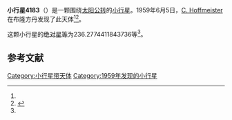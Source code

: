 {{Infobox planet
| bgcolour = #FFFFC0
| name = 4183 Cuno
| symbol = 
| image = 
| caption = 
| discovery = yes
| discovery_ref = 
| discoverer = [[C._Hoffmeister|C. Hoffmeister]]
| discovery_site = [[布隆方丹|布隆方丹]] 
| discovered = 1959年6月5日
| designations = yes
| mp_name = 
| named_after = 
| alt_names = 1959 LM/ 1986 VT7 / 1987 MB
| mp_category = [[阿波罗型小行星|阿波罗型小行星]]
| orbit_ref = <ref name="a">[http://ssd.jpl.nasa.gov/sbdb.cgi?sstr=4183 4183 Cuno] {{Wayback|url=http://ssd.jpl.nasa.gov/sbdb.cgi?sstr=4183 |date=20210310052526 }}，小行星數據庫瀏覽器（JPL Small-Body Database Browser）－[[美国国家航空航天局|美国国家航空航天局]]喷气推进实验室</ref>
| epoch = 2456400.5 (2013年4月18日更新)
| aphelion = {{convert|3.239435092426385|AU|km|3|abbr=on|lk=out}}
| perihelion = {{convert|.7252729721775296|AU|km|3|abbr=on}}
| semimajor = {{convert|1.982354032301958|AU|km|3|abbr=on}}
| eccentricity = 0.634135497
| period = 1019.460151 [[日|日]]<br />2.79[[儒略年|儒略年]]
| avg_speed = 
| inclination = 6.707199566323012
| asc_node = 294.9318906587438
| mean_anomaly = 
| arg_peri = 236.2774411843736
| satellites = 
| physical_characteristics = yes
| dimensions = 
| mass = 
| density = 
| surface_grav = 
| escape_velocity = 
| sidereal_day = 
| axial_tilt = 
| pole_ecliptic_lat = 
| pole_ecliptic_lon = 
| albedo = 
| temperatures= 
| temp_name1 = 
| mean_temp_1 = 
| max_temp_1 = 
| temp_name2 = 
| max_temp_2 = 
| spectral_type = 
| abs_magnitude = 236.2774411843736
}}

'''小行星4183'''（{{lang-en|4183 Cuno}}）是一颗围绕[[太阳|太阳]][[公转|公转]]的[[小行星|小行星]]。1959年6月5日，[[C._Hoffmeister|C. Hoffmeister]]在布隆方丹发现了此天体<ref name="a" /><ref>{{cite news|title=小行星列表|url=http://cfa-www.harvard.edu/iau/lists/NumberedMPs.txt|accessdate=2013-07-08|newspaper=哈佛大学|archive-date=2008-05-17|archive-url=https://web.archive.org/web/20080517010638/http://cfa-www.harvard.edu/iau/lists/NumberedMPs.txt|dead-url=no}}</ref>。

这颗小行星的[[绝对星等|绝对星等]]为236.2774411843736等<ref name="a" />。

==参考文献==
{{reflist}}
{{Minor Planet Number|[[小行星4182|小行星4182]]|[[小行星4184|小行星4184]]}}

{{小天体}}

[[Category:小行星带天体|Category:小行星带天体]]
[[Category:1959年发现的小行星|Category:1959年发现的小行星]]

{{asteroid-stub}}